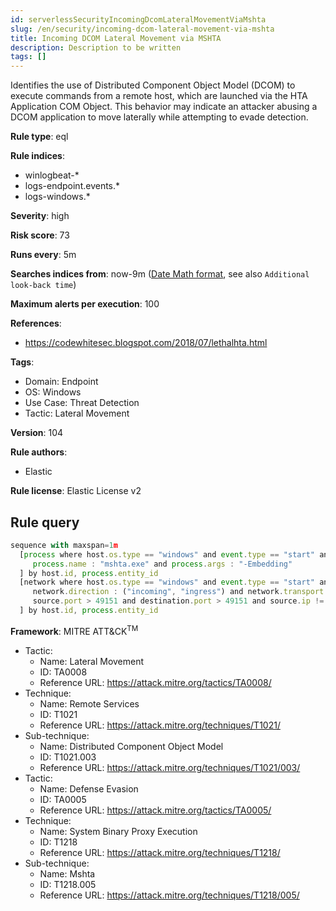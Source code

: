 ```yaml
---
id: serverlessSecurityIncomingDcomLateralMovementViaMshta
slug: /en/security/incoming-dcom-lateral-movement-via-mshta
title: Incoming DCOM Lateral Movement via MSHTA
description: Description to be written
tags: []
---
```


<div id="incoming-dcom-lateral-movement-via-mshta"></div>

Identifies the use of Distributed Component Object Model (DCOM) to execute commands from a remote host, which are launched via the HTA Application COM Object. This behavior may indicate an attacker abusing a DCOM application to move laterally while attempting to evade detection.

**Rule type**: eql

**Rule indices**: 

* winlogbeat-*
* logs-endpoint.events.*
* logs-windows.*

**Severity**: high

**Risk score**: 73

**Runs every**: 5m

**Searches indices from**: now-9m ([Date Math format](((ref))/common-options.html#date-math), see also <DocLink id="serverlessSecurityRulesUiCreate" section="set-the-rules-schedule">`Additional look-back time`</DocLink>)

**Maximum alerts per execution**: 100

**References**: 

* https://codewhitesec.blogspot.com/2018/07/lethalhta.html

**Tags**: 

* Domain: Endpoint
* OS: Windows
* Use Case: Threat Detection
* Tactic: Lateral Movement

**Version**: 104

**Rule authors**: 

* Elastic

**Rule license**: Elastic License v2

## Rule query

```js
sequence with maxspan=1m
  [process where host.os.type == "windows" and event.type == "start" and
     process.name : "mshta.exe" and process.args : "-Embedding"
  ] by host.id, process.entity_id
  [network where host.os.type == "windows" and event.type == "start" and process.name : "mshta.exe" and
     network.direction : ("incoming", "ingress") and network.transport == "tcp" and
     source.port > 49151 and destination.port > 49151 and source.ip != "127.0.0.1" and source.ip != "::1"
  ] by host.id, process.entity_id

```

**Framework**: MITRE ATT&CK<sup>TM</sup>

* Tactic:
    * Name: Lateral Movement
    * ID: TA0008
    * Reference URL: https://attack.mitre.org/tactics/TA0008/
* Technique:
    * Name: Remote Services
    * ID: T1021
    * Reference URL: https://attack.mitre.org/techniques/T1021/
* Sub-technique:
    * Name: Distributed Component Object Model
    * ID: T1021.003
    * Reference URL: https://attack.mitre.org/techniques/T1021/003/
* Tactic:
    * Name: Defense Evasion
    * ID: TA0005
    * Reference URL: https://attack.mitre.org/tactics/TA0005/
* Technique:
    * Name: System Binary Proxy Execution
    * ID: T1218
    * Reference URL: https://attack.mitre.org/techniques/T1218/
* Sub-technique:
    * Name: Mshta
    * ID: T1218.005
    * Reference URL: https://attack.mitre.org/techniques/T1218/005/

